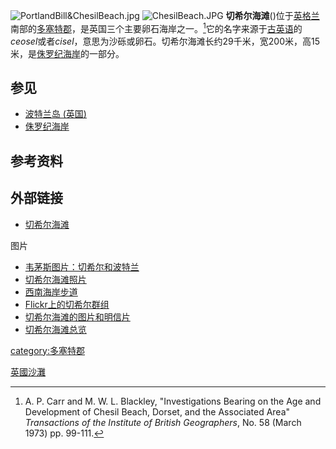 [[Image:PortlandBill&ChesilBeach.jpg|thumb]]
[[Image:ChesilBeach.JPG|thumb]]
'''切希尔海滩'''({{lang-en|Chesil Beach}})位于[[英格兰|英格兰]]南部的[[多塞特郡|多塞特郡]]，是英国三个主要卵石海岸之一。<ref>A. P. Carr and M. W. L. Blackley, "Investigations Bearing on the Age and Development of Chesil Beach, Dorset, and the Associated Area" ''Transactions of the Institute of British Geographers'', No. 58 (March 1973) pp. 99-111.</ref>它的名字来源于[[古英语|古英语]]的''ceosel''或者''cisel''，意思为沙砾或卵石。切希尔海滩长约29千米，宽200米，高15米，是[[侏罗纪海岸|侏罗纪海岸]]的一部分。

==参见==
*[[波特兰岛_(英国)|波特兰岛 (英国)]]
*[[侏罗纪海岸|侏罗纪海岸]]

==参考资料==
{{reflist}}

==外部链接==
*[http://www.chesilbeach.org/ 切希尔海滩] {{Wayback|url=http://www.chesilbeach.org/ |date=20201026061747 }}

;图片
*[https://web.archive.org/web/20091009231941/http://www.weymouth-pictures.co.uk/dor/por/che/pic_chesilbeach.htm 韦茅斯图片：切希尔和波特兰]
*[https://web.archive.org/web/20090521221454/http://www.cotch.net/special:search.php?key=Chesil+Beach 切希尔海滩照片]
*[https://web.archive.org/web/20050922022530/http://www.swcp.org.uk/Tour/ChesilBeach.html 西南海岸步道]
*[http://www.flickr.com/groups/chesilbeach/ Flickr上的切希尔群组] {{Wayback|url=http://www.flickr.com/groups/chesilbeach/ |date=20170120064748 }}
*[http://www.chesilbeach.org/pictures/ 切希尔海滩的图片和明信片] {{Wayback|url=http://www.chesilbeach.org/pictures/ |date=20200218070117 }}
*[http://360panoramas.co.uk/index.php?page=Chesil+Beach&section=3&id=60 切希尔海滩总览] {{Wayback|url=http://360panoramas.co.uk/index.php?page=Chesil+Beach&section=3&id=60 |date=20160330015946 }}

{{UK-geo-stub}}

[[Category:英國沙灘|]]
[[category:多塞特郡|category:多塞特郡]]